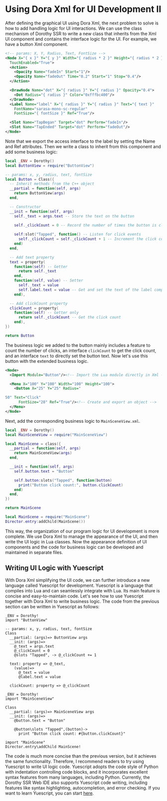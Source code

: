 
# Using Dora Xml for UI Development II

After defining the graphical UI using Dora Xml, the next problem to solve is how to add handling logic for UI interactions. We can use the class mechanism of Dorothy SSR to write a new class that inherits from the Xml UI component and contains the interface logic for the UI. For example, we have a button Xml component.

```xml title="ButtonView.xml"
<!-- params: X, Y, Radius, Text, FontSize -->
<Node X="{ x }" Y="{ y }" Width="{ radius * 2 }" Height="{ radius * 2 }"
  TouchEnabled="True">
  <Action>
    <Opacity Name="fadeIn" Start="1"/>
    <Opacity Name="fadeOut" Time="0.2" Start="1" Stop="0.4"/>
  </Action>

  <DrawNode Name="dot" X="{ radius }" Y="{ radius }" Opacity="0.4">
    <Dot Radius="{ radius }" Color="0xfffbc400"/>
  </DrawNode>
  <Label Name="label" X="{ radius }" Y="{ radius }" Text="{ text }"
    FontName="sarasa-mono-sc-regular"
    FontSize="{ fontSize }" Ref="True"/>

  <Slot Name="TapBegan" Target="dot" Perform="fadeIn"/>
  <Slot Name="TapEnded" Target="dot" Perform="fadeOut"/>
</Node>
```

Note that we export the access interface to the label by setting the Name and Ref attributes. Then we write a class to inherit from this component and add some business logic:

```lua title="Button.lua"
local _ENV = Dorothy()
local ButtonView = require("ButtonView")

-- params: x, y, radius, text, fontSize
local Button = Class({
  -- Inherit methods from the C++ object
  __partial = function(self, args)
    return ButtonView(args)
  end,

  -- Constructor
  __init = function(self, args)
    self._text = args.text -- Store the text on the button

    self._clickCount = 0 -- Record the number of times the button is clicked
    
    self:slot("Tapped", function() -- Listen for click events
      self._clickCount = self._clickCount + 1 -- Increment the click count
    end)
  end,

  -- Add text property
  text = property(
    function(self) -- Getter
      return self._text
    end,
    function(self, value) -- Setter
      self._text = value
      self.label.text = value -- Get and set the text of the label component
    end),

  -- Add clickCount property
  clickCount = property(
    function(self) -- Getter only
      return self._clickCount -- Get the click count
    end),
})

return Button
```

The business logic we added to the button mainly includes a feature to count the number of clicks, an interface `clickCount` to get the click count, and an interface `text` to directly set the button text. Now let's use this button with the extended business logic.

```xml title="MainSceneView.xml"
<Node>
  <Import Module="Button"/><!-- Import the Lua module directly in Xml -->

  <Menu X="100" Y="100" Width="100" Height="100">
    <Button X="25" Y="25" Radius="

50" Text="Click"
      FontSize="28" Ref="True"/><!-- Create and export an object -->
  </Menu>
</Node>
```

Next, add the corresponding business logic to `MainSceneView.xml`.

```lua title="MainScene.lua"
local _ENV = Dorothy()
local MainSceneView = require("MainSceneView")

local MainScene = class({
  __partial = function(self, args)
    return MainSceneView(args)
  end,

  __init = function(self, args)
    self.button.text = "Button"

    self.button:slots("Tapped", function(button)
      print("Button click count:", button.clickCount)
    end)
  end,
})

return MainScene
```

```lua title="init.lua"
local MainScene = require("MainScene")
Director.entry:addChild(MainScene())
```

This way, the organization of our program logic for UI development is more complete. We use Dora Xml to manage the appearance of the UI, and then write the UI logic in Lua classes. Now the appearance definition of UI components and the code for business logic can be developed and maintained in separate files.

## Writing UI Logic with Yuescript

With Dora Xml simplifying the UI code, we can further introduce a new language called Yuescript for development. Yuescript is a language that compiles into Lua and can seamlessly integrate with Lua. Its main feature is concise and easy-to-maintain code. Let's see how to use Yuescript together with Dora Xml to write business logic. The code from the previous section can be written in Yuescript as follows:

```yue title="Button.yue"
_ENV = Dorothy!
import "ButtonView"

-- params: x, y, radius, text, fontSize
Class
  __partial: (args)=> ButtonView args
  __init: (args)=>
    @_text = args.text
    @_clickCount = 0
    @slots "Tapped", -> @_clickCount += 1

  text: property => @_text,
    (value)=>
      @_text = value
      @label.text = value

  clickCount: property => @_clickCount
```

```yue title="MainScene.yue"
_ENV = Dorothy!
import "MainSceneView"

Class
  __partial: (args)=> MainSceneView args
  __init: (args)=>
    @button.text = "Button"

    @button\slots "Tapped",(button)->
      print "Button click count: #{button.clickCount}"
```

```yue title="init.yue"
import "MainScene"
Director.entry\addChild MainScene!
```

The code is much more concise than the previous version, but it achieves the same functionality. Therefore, I recommend readers to try using Yuescript to write UI logic code. Yuescript adopts the code style of Python with indentation controlling code blocks, and it incorporates excellent syntax features from many languages, including Python. Currently, the Dorothy SSR Web IDE also supports Yuescript code writing, including features like syntax highlighting, autocompletion, and error checking. If you want to learn Yuescript, you can start [here](https://yuescript.org/doc).
